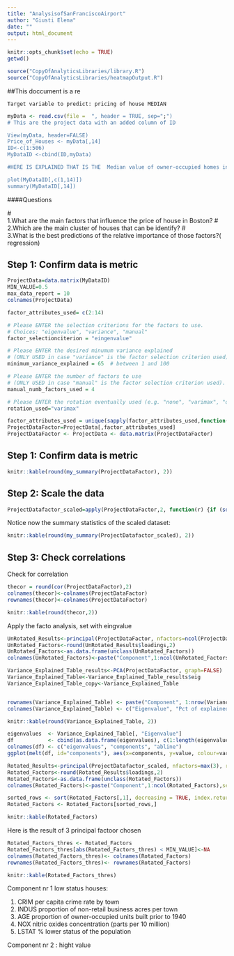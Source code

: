 ```yaml
---
title: "AnalysisofSanFranciscoAirport"
author: "Giusti Elena"
date: ""
output: html_document
---
```


```r
knitr::opts_chunk$set(echo = TRUE)
getwd()

source("CopyOfAnalyticsLibraries/library.R")
source("CopyOfAnalyticsLibraries/heatmapOutput.R")
```

##This doccument is a re

    
    Target variable to predict: pricing of house MEDIAN
    
```r

myData <- read.csv(file =  ", header = TRUE, sep=";")
# This are the project data with an added column of ID

View(myData, header=FALSE)
Price_of_Houses <- myData[,14]
ID<-c(1:506)
MyDataID <-cbind(ID,myData)

#HERE IS EXPLAINED THAT IS THE  Median value of owner-occupied homes in $1000's the value to identify

plot(MyDataID[,c(1,14)])
summary(MyDataID[,14])

```


####Questions

#<br>1.What are the main factors that influence the price of house in Boston?
#<br>2.Which are the main cluster of houses that can be identify?
#<br>3.What is the best predictions of the relative importance of those factors?( regression)


## Step 1: Confirm data is metric

```r

ProjectData=data.matrix(MyDataID) 
MIN_VALUE=0.5
max_data_report = 10
colnames(ProjectData)

factor_attributes_used= c(2:14)

# Please ENTER the selection criterions for the factors to use. 
# Choices: "eigenvalue", "variance", "manual"
factor_selectionciterion = "eingenvalue"

# Please ENTER the desired minumum variance explained 
# (ONLY USED in case "variance" is the factor selection criterion used). 
minimum_variance_explained = 65  # between 1 and 100

# Please ENTER the number of factors to use 
# (ONLY USED in case "manual" is the factor selection criterion used).
manual_numb_factors_used = 4

# Please ENTER the rotation eventually used (e.g. "none", "varimax", "quatimax", "promax", "oblimin", "simplimax", and "cluster" - see help(principal)). Defauls is "varimax"
rotation_used="varimax"

factor_attributes_used = unique(sapply(factor_attributes_used,function(i) min(ncol(ProjectData), max(i,1))))
ProjectDataFactor=ProjectData[,factor_attributes_used]
ProjectDataFactor <- ProjectData <- data.matrix(ProjectDataFactor)
```

## Step 1: Confirm data is metric

```r
knitr::kable(round(my_summary(ProjectDataFactor), 2))

```
## Step 2: Scale the  data
```r
ProjectDatafactor_scaled=apply(ProjectDataFactor,2, function(r) {if (sd(r)!=0) res=(r-mean(r))/sd(r) else res=0*r; res})
```
Notice now the summary statistics of the scaled dataset:

```r
knitr::kable(round(my_summary(ProjectDatafactor_scaled), 2))
```

## Step 3:  Check correlations 
Check for correlation

```r
thecor = round(cor(ProjectDataFactor),2)
colnames(thecor)<-colnames(ProjectDataFactor)
rownames(thecor)<-colnames(ProjectDataFactor)

knitr::kable(round(thecor,2))

```

Apply the facto analysis, set with eingvalue

```r
UnRotated_Results<-principal(ProjectDataFactor, nfactors=ncol(ProjectDataFactor), rotate="none",score=TRUE)
UnRotated_Factors<-round(UnRotated_Results$loadings,2)
UnRotated_Factors<-as.data.frame(unclass(UnRotated_Factors))
colnames(UnRotated_Factors)<-paste("Component",1:ncol(UnRotated_Factors),sep=" ")
```

```r
Variance_Explained_Table_results<-PCA(ProjectDataFactor, graph=FALSE)
Variance_Explained_Table<-Variance_Explained_Table_results$eig
Variance_Explained_Table_copy<-Variance_Explained_Table


rownames(Variance_Explained_Table) <- paste("Component", 1:nrow(Variance_Explained_Table))
colnames(Variance_Explained_Table) <- c("Eigenvalue", "Pct of explained variance", "Cumulative pct of explained variance")

knitr::kable(round(Variance_Explained_Table, 2))
```

```r
eigenvalues  <- Variance_Explained_Table[, "Eigenvalue"]
df           <- cbind(as.data.frame(eigenvalues), c(1:length(eigenvalues)), rep(1, length(eigenvalues)))
colnames(df) <- c("eigenvalues", "components", "abline")
ggplot(melt(df, id="components"), aes(x=components, y=value, colour=variable)) + geom_line()
```



```r

Rotated_Results<-principal(ProjectDatafactor_scaled, nfactors=max(3), rotate=rotation_used,score=TRUE)
Rotated_Factors<-round(Rotated_Results$loadings,2)
Rotated_Factors<-as.data.frame(unclass(Rotated_Factors))
colnames(Rotated_Factors)<-paste("Component",1:ncol(Rotated_Factors),sep=" ")

sorted_rows <- sort(Rotated_Factors[,1], decreasing = TRUE, index.return = TRUE)$ix
Rotated_Factors <- Rotated_Factors[sorted_rows,]

knitr::kable(Rotated_Factors)
```

Here is the result of 3 principal factoor chosen 

```r
Rotated_Factors_thres <- Rotated_Factors
Rotated_Factors_thres[abs(Rotated_Factors_thres) < MIN_VALUE]<-NA
colnames(Rotated_Factors_thres)<- colnames(Rotated_Factors)
rownames(Rotated_Factors_thres)<- rownames(Rotated_Factors)

knitr::kable(Rotated_Factors_thres)
```


Component nr 1 low status houses:

1. CRIM      per capita crime rate by town
3. INDUS     proportion of non-retail business acres per town
7. AGE       proportion of owner-occupied units built prior to 1940
5. NOX       nitric oxides concentration (parts per 10 million)
13. LSTAT    % lower status of the population
 
 
 Component nr 2 : hight value


